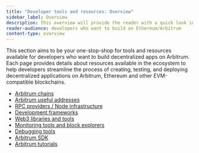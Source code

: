 ```yaml
---
title: "Developer tools and resources: Overview"
sidebar_label: Overview
description: This overview will provide the reader with a quick look into the type of tools described in this section, as well as links to the different pages
reader-audience: developers who want to build on Ethereum/Arbitrum
content-type: overview
---
```


This section aims to be your one-stop-shop for tools and resources available for developers who want to build decentralized apps on Arbitrum. Each page provides details about resources available in the ecosystem to help developers streamline the process of creating, testing, and deploying decentralized applications on Arbitrum, Ethereum and other EVM-compatible blockchains.

- [Arbitrum chains](../../public-chains.mdx)
- [Arbitrum useful addresses](../../useful-addresses.mdx)
- [RPC providers / Node infrastructure](../../node-running/node-providers.mdx)
- [Development frameworks](./development-frameworks)
- [Web3 libraries and tools](./web3-libraries-tools)
- [Monitoring tools and block explorers](./monitoring-tools-block-explorers)
- [Debugging tools](./debugging-tools)
- [Arbitrum SDK](/sdk)
- [Arbitrum tutorials](https://github.com/OffchainLabs/arbitrum-tutorials)
